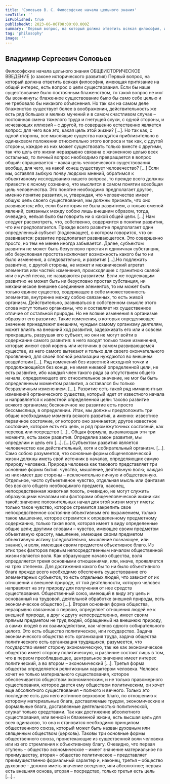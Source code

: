 ```yaml
---
title: 'Соловьев В. С. Философские начала цельного знания'
seoTitle: ''
isPublished: true
publishedAt: 2023-06-06T08:00:00.000Z
summary: 'Первый вопрос, на который должна ответить всякая философия, имеющая притязание на общий интерес, есть вопрос о цели существования.'
tag: 'philosophy'
image: ''
---
```


## Владимир Сергеевич Соловьев

Философские начала цельного знания
ОБЩЕИСТОРИЧЕСКОЕ ВВЕДЕНИЕ (о законе исторического развития)
Первый вопрос, на который должна ответить всякая философия, имеющая притязание на общий интерес, есть вопрос о цели существования. Если
бы наше существование было постоянным блаженством, то такой вопрос не
мог бы возникнуть: блаженное существование было бы само себе целью и не
требовало бы никакого объяснения. Но так как на самом деле блаженство
существует более в воображении, действительность же есть ряд больших и
мелких мучений и в самом счастливом случае – постоянная смена тяжелого
труда и гнетущей скуки, с одной стороны, и исчезающих иллюзий – с другой,
то совершенно естественно является вопрос: для чего все это, какая цель этой
жизни? […]. Но так как, с одной стороны, все мыслящие существа находятся
приблизительно в одинаковом положении относительно этого вопроса и так
как, с другой стороны, каждое из них может существовать только вместе с
другими, так что цель его жизни неразрывно связана с жизненною целью
всех остальных, то личный вопрос необходимо превращается в вопрос общий: спрашивается – какая цель человеческого существования вообще, для
чего, на какой конец существует человечество? […] Если мы, оставляя зыбкую почву людских мнений, обратимся к объективному исследованию нашего вопроса, то прежде всего должны привести к ясному сознанию, что мыслится в самом понятии всеобщая цель человечества. Это понятие необходимо
предполагает другое, именно понятие развития, и, утверждая, что человечество имеет общую цель своего существования, мы должны признать, что оно
развивается; ибо, если бы история не была развитием, а только сменой явлений, связанных между собою лишь внешним образом, тогда, очевидно, нельзя было бы говорить ни о какой общей цели. […] Нам следует рассмотреть,
что, собственно, содержится в понятии развития, что им предполагается.
Прежде всего развитие предполагает один определенный субъект (подлежащее), о котором говорится, что он развивается: развитие предполагает развивающегося. Это совершенно просто, но тем не менее иногда забывается. Далее, субъектом развития не может быть безусловно простая и единичная субстанция, ибо безусловная простота исключает возможность какого бы то ни
было изменения, а следовательно, и развития […].Но подлежать развитию, с
другой стороны, не может и механический агрегат элементов или частей: изменения, происходящие с гранитною скалой или с кучей песка, не называются развитием. Если же подлежащим развитию не может быть ни безусловно
простая субстанция, ни механическое внешнее соединение элементов, то им
может быть только единое существо, содержащее в себе множественность
элементов, внутренне между собою связанных, то есть живой организм. Действительно, развиваться в собственном смысле этого слова могут только организмы, что и составляет их существенное отличие от остальной природы.
Но не всякие изменения в организме образуют его развитие. Такие изменения, в которых определяющее значение принадлежит внешним, чуждым самому организму деятелям, может влиять на внешний ход развития, задерживать
его или и совсем прекращать, разрушая его субъект, но они не могут
войти в содержание самого развития: в него входят только такие изменения,
которые имеют свой корень или источник в самом развивающемся существе,
из него самого вытекают и только для своего окончательного проявления,
для своей полной реализации нуждаются во внешнем воздействии […].
Ряд изменений без известной исходной точки и продолжающийся без
конца, не имея никакой определенной цели, не есть развитие, ибо каждый
член такого ряда за отсутствием общего начала, определяющего его относительное значение, не мог бы быть определенным моментом развития, а оставался бы только безразличным изменением. […]. Развитие есть такой ряд
имманентных изменений органического существа, который идет от известного начала и направляется к известной определенной цели: таково развитие
всякого организма; бесконечное же развитие есть просто бессмыслица, в
определении. Итак, мы должны предположить три общие необходимые момента всякого развития, а именно: известное первичное состояние, от которого оно зачинается; другое известное состояние, которое есть его цель, и
ряд промежуточных состояний, как переход или посредство […].. Общая
формула, выражающая эти три момента, есть закон развития. Определив закон развития, мы определим и цель его […].
[…].Субъектом развития является человечество как действительный,
хотя и собирательный организм. […]. Само собою разумеется, что основные
формы общечеловеческой жизни должны иметь свой источник в началах,
определяющих самую природу человека. Природа человека как такового
представляет три основные формы бытия: чувство, мышление, деятельную
волю; каждая из них имеет две стороны – исключительно личную и общественную. Отдельное, чисто субъективное чувство, отдельная мысль или
фантазия без всякого общего необходимого предмета, наконец, непосредственная животная похоть, очевидно, не могут служить образующими началами или факторами общечеловеческой жизни как такой; значение положительных начал для этой жизни могут иметь: только такое чувство, которое
стремится закрепить свое непосредственное состояние объективным его выражением, только такое мышление, которое стремится к определенному
предметному содержанию, только такая воля, которая имеет в виду определенные общие цели; другими словами – чувство, имеющее своим предметом
объективную красоту, мышление, имеющее своим предметом объективную
истину (следовательно, мышление познающее, или знание), и воля, имеющая
своим предметом объективное благо. Из этих трех факторов первым непосредственным началом общественной жизни является воля. Как образующее
начало общества, воля определяется тремя основными отношениями, или,
иначе, проявляется на трех степенях. Для достижения какого бы то ни было
объективного блага прежде всего необходимо обеспечить существование его
элементарных субъектов, то есть отдельных людей, что зависит от их отношений к внешней природе, от той деятельности, которую человек направляет
на эту природу для получения от нее средств существования. Общественный
союз, имеющий в виду эту цель и основанный на трудовой, деятельной обработке
внешней природы, есть экономическое общество […]. Вторая основная
форма общества, неразрывно связанная с первою, определяет отношения людей не к внешней природе, а друг к другу непосредственно, имеет своим
прямым предметом не труд людей, обращенный на внешнюю природу, а самих людей в их взаимодействии, как членов одного собирательного целого.
Это есть общество политическое, или государство. Задача экономического
общества есть организация труда, задача общества политического есть организация трудящихся; разумеется, что государство имеет сторону экономическую, так же как экономическое общество имеет сторону политическую, и
различие состоит лишь в том, что в первом преобладающее, центральное
значение имеет интерес политический, а во втором – экономический […].
Третья форма общества определяется религиозным характером человека. Человек хочет не только материального существования, которое обеспечивается обществом экономическим, и не только правомерного существования, которое дается ему обществом политическим, он хочет еще абсолютного существования – полного и вечного. Только это последнее есть для него истинное
верховное благо, по отношению к которому материальные блага, доставляемые трудом, экономические и формальные блага, доставляемые деятельностью политической, служат только средствами. Так как достижение абсолютного существования, или вечной и блаженной жизни, есть высшая цель
для всех одинаково, то она и становится необходимо принципом общественного союза, который может быть назван духовным или священным обществом (церковь).
Таковы три основные формы общественного союза, проистекающие из
существенной воли человека или из его стремления к объективному благу.
Очевидно, что первая ступень – общество экономическое – имеет значение
материальное по преимуществу, вторая – общество политическое – представляет преимущественно формальный характер и, наконец, третья – общество
духовное – должно иметь значение всецелое, или абсолютное; первая есть
внешняя основа, вторая – посредство, только третья есть цель […]..
